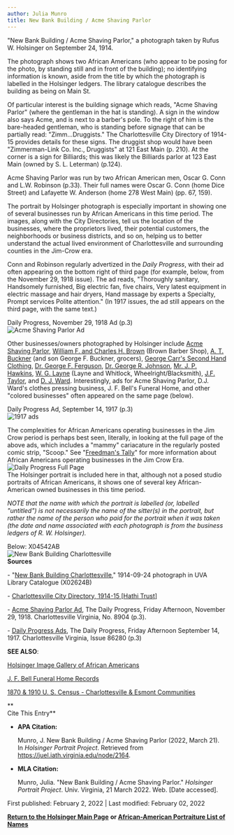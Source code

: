 ```yaml
---
author: Julia Munro
title: New Bank Building / Acme Shaving Parlor
---
```

"New Bank Building / Acme Shaving Parlor," a photograph taken by Rufus W. Holsinger on September 24, 1914. 

The photograph shows two African Americans (who appear to be posing for the photo, by standing still and in front of the building); no identifying information is known, aside from the title by which the photograph is labelled in the Holsinger ledgers. The library catalogue describes the building as being on Main St.  
  
Of particular interest is the building signage which reads, "Acme Shaving Parlor" (where the gentleman in the hat is standing). A sign in the window also says Acme, and is next to a barber's pole. To the right of him is the bare-headed gentleman, who is standing before signage that can be partially read: "Zimm...Druggists." The Charlottesville City Directory of 1914-15 provides details for these signs. The druggist shop would have been "Zimmerman-Link Co. Inc., Druggists" at 121 East Main (p. 210). At the corner is a sign for Billiards; this was likely the Billiards parlor at 123 East Main (owned by S. L. Leterman) (p.124).

Acme Shaving Parlor was run by two African American men, Oscar G. Conn and L.W. Robinson (p.33). Their full names were Oscar G. Conn (home Dice Street) and Lafayette W. Anderson (home 278 West Main) (pp. 67, 159).  
  
The portrait by Holsinger photograph is especially important in showing one of several businesses run by African Americans in this time period. The images, along with the City Directories, tell us the location of the businesses, where the proprietors lived, their potential customers, the neighborhoods or business districts, and so on, helping us to better understand the actual lived environment of Charlottesville and surrounding counties in the Jim-Crow era.

Conn and Robinson regularly advertized in the _Daily Progress_, with their ad often appearing on the bottom right of third page (for example, below, from the November 29, 1918 issue). The ad reads, "Thoroughly sanitary, Handsomely furnished, Big electric fan, five chairs, Very latest equipment in electric massage and hair dryers, Hand massage by experts a Specialty, Prompt services Polite attention." (In 1917 issues, the ad still appears on the third page, with the same text.)   
  
Daily Progress, November 29, 1918 Ad (p.3)  
![Acme Shaving Parlor Ad](http://juel.iath.virginia.edu/sites/default/files/media/images/Screenshot%202022-03-21%20at%201.41.41%20PM.png "Acme Shaving Parlor Ad")

Other businesses/owners photographed by Holsinger include [Acme Shaving Parlor](http://juel.iath.virginia.edu/node/2164 "Acme Shaving Parlor Ad"), [William F. and Charles H. Brown](http://juel.iath.virginia.edu/node/1186 "William F. and Charles H. Brown") (Brown Barber Shop), [A. T. Buckner](http://juel.iath.virginia.edu/node/1190 "Buckner, A. T.") (and son George F. Buckner, grocers), [George Carr's Second Hand Clothing](https://juel.iath.virginia.edu/node/1127 "George Carr's Second Hand Clothing"), [Dr. George F. Ferguson](http://juel.iath.virginia.edu/node/1129 "Dr. George R. Ferguson"), [Dr. George R. Johnson](http://juel.iath.virginia.edu/node/1216 "Dr. Johnson"), [Mr. J. P. Hawkins](http://juel.iath.virginia.edu/node/1307 "Mr. J.P. Hawkins"), [W. G. Layne](http://juel.iath.virginia.edu/node/1504 "W. G. Layne") (Layne and Whitlock, Wheelright/Blacksmith), [J.F. Taylor](http://juel.iath.virginia.edu/node/2180 "J.F. Taylor"), and [D. J. Ward](http://juel.iath.virginia.edu/node/1530 "D.J. Ward"). Interestingly, ads for Acme Shaving Parlor, D.J. Ward's clothes pressing business, J. F. Bell's Funeral Home, and other "colored businesses" often appeared on the same page (below).   
  
Daily Progress Ad, September 14, 1917 (p.3)  
![1917 ads](http://juel.iath.virginia.edu/sites/default/files/media/images/Screenshot%202022-03-21%20at%201.59.31%20PM.png "1917 ads")

The complexities for African Americans operating businesses in the Jim Crow period is perhaps best seen, literally, in looking at the full page of the above ads, which includes a "mammy" cariacature in the regularly posted comic strip, "Scoop." See "[Freedman's Tally](https://americanhistory.si.edu/blog/freedoms-tally-african-american-business-jim-crow-south "\"Freedman's Tally\"")" for more information about African Americans operating businesses in the Jim Crow Era.   
![Daily Progress Full Page](http://juel.iath.virginia.edu/sites/default/files/media/images/uva-lib_2110780.jpg "Daily Progress Full Page")  
The Holsinger portrait is included here in that, although not a posed studio portraits of African Americans, it shows one of several key African-American owned businesses in this time period. 

_NOTE that the name with which the portrait is labelled (or, labelled "untitled") is not necessarily the name of the sitter(s) in the portrait, but rather the name of the person who paid for the portrait when it was taken (the date and name associated with each photograph is from the business ledgers of R. W. Holsinger)._ 

Below: X04542AB  
![New Bank Building Charlottesville](https://iiif.lib.virginia.edu/iiif/uva-lib:1042542/full/1337,1000/0/default.jpg "New Bank Building Charlottesville")  
**Sources**

\- "[New Bank Building Charlottesville](https://search.lib.virginia.edu/sources/images/items/uva-lib:1042542 "New Bank Building Charlottesville")," 1914-09-24 photograph in UVA Library Catalogue (X02624B)  

\- [Charlottesville City Directory, 1914-15 \[Hathi Trust\]](https://catalog.hathitrust.org/Record/101954103 "Charlottesville City Directory, 1914-15")

\- [Acme Shaving Parlor Ad](https://search.lib.virginia.edu/sources/uva_library/items/uva-lib:2113465 "Acme Shaving Parlor Ad"), The Daily Progress, Friday Afternoon, November 29, 1918. Charlottesville Virginia, No. 8904 (p.3).  
  
\- [Daily Progress Ads](https://search.lib.virginia.edu/sources/uva_library/items/uva-lib:2110780 "Daily Progress Ads"), The Daily Progress, Friday Afternoon September 14, 1917. Charlottesville Virginia, Issue 86280 (p.3)  
  
**SEE ALSO**:

[Holsinger Image Gallery of African Americans](http://rwholsingerphotos.org/images.php "Holsinger Image Gallery of African Americans")

[J. F. Bell Funeral Home Records](http://www2.vcdh.virginia.edu/afam/raceandplace/perl_scripts/funeral_search.html "J. F. Bell Funeral Home Database")

[1870 & 1910 U. S. Census - Charlottesville & Esmont Communities](http://www2.vcdh.virginia.edu/afam/raceandplace/census/search_both.html "1870 & 1910 U. S. Census: Charlottesville and Esmont Communities")

**  
Cite This Entry**

*   **APA Citation:**
    
    Munro, J. New Bank Building / Acme Shaving Parlor (2022, March 21). In _Holsinger Portrait Project_. Retrieved from https://juel.iath.virginia.edu/node/2164.
    
*   **MLA Citation:**
    
    Munro, Julia. "New Bank Building / Acme Shaving Parlor." _Holsinger Portrait Project_. Univ. Virginia, 21 March 2022. Web. \[Date accessed\].
    

First published: February 2, 2022 | Last modified: February 02, 2022

[**Return to the Holsinger Main Page**](http://juel.iath.virginia.edu/node/980) **or [African-American Portraiture List of Names](http://juel.iath.virginia.edu/node/996)**